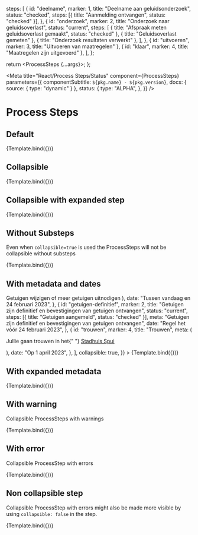 
  steps: [
    {
      id: "deelname",
      marker: 1,
      title: "Deelname aan geluidsonderzoek",
      status: "checked",
      steps: [{ title: "Aanmelding ontvangen", status: "checked" }],
    },
    {
      id: "onderzoek",
      marker: 2,
      title: "Onderzoek naar geluidsoverlast",
      status: "current",
      steps: [
        { title: "Afspraak meten geluidsoverlast gemaakt", status: "checked" },
        { title: "Geluidsoverlast gemeten" },
        { title: "Onderzoek resultaten verwerkt" },
      ],
    },
    { id: "uitvoeren", marker: 3, title: "Uitvoeren van maatregelen" },
    { id: "klaar", marker: 4, title: "Maatregelen zijn uitgevoerd" },
  ],
};

  return <ProcessSteps {...args}></ProcessSteps>;
};

<Meta
  title="React/Process Steps/Status"
  component={ProcessSteps}
  parameters={{
    componentSubtitle: `${pkg.name} - ${pkg.version}`,
    docs: { source: { type: "dynamic" } },
    status: {
      type: "ALPHA",
    },
  }}
/>

# Process Steps

## Default

<Canvas>
  <Story name="Default" args={exampleArgs}>
    {Template.bind({})}
  </Story>
</Canvas>

## Collapsible

<Canvas>
  <Story name="Collapsible" args={{ ...exampleArgs, collapsible: true }}>
    {Template.bind({})}
  </Story>
</Canvas>

## Collapsible with expanded step

<Canvas>
  <Story
    name="Collapsible with expanded step"
    args={{
      expandedSteps: ["deelname"],
      steps: [
        {
          id: "deelname",
          marker: 1,
          title: "Deelname aan geluidsonderzoek",
          status: "checked",
          steps: [{ title: "Aanmelding ontvangen", status: "checked" }],
        },
        {
          id: "onderzoek",
          marker: 2,
          title: "Onderzoek naar geluidsoverlast",
          status: "current",
          steps: [
            { title: "Afspraak meten geluidsoverlast gemaakt", status: "checked" },
            { title: "Geluidsoverlast gemeten" },
            { title: "Onderzoek resultaten verwerkt" },
          ],
        },
        { id: "uitvoeren", marker: 3, title: "Uitvoeren van maatregelen" },
        { id: "klaar", marker: 4, title: "Maatregelen zijn uitgevoerd" },
      ],
      collapsible: true,
    }}
  >
    {Template.bind({})}
  </Story>
</Canvas>

## Without Substeps

Even when `collapsible=true` is used the ProcessSteps will not be collapsible without substeps

<Canvas>
  <Story
    name="No Substeps"
    args={{
      steps: [
        {
          id: "getuigen-wijzigen",
          marker: 1,
          title: "Getuigen wijzigen of meer getuigen uitnodigen",
          status: "checked",
        },
        {
          id: "getuigen-definitief",
          marker: 2,
          title: "Getuigen zijn definitief en bevestigingen van getuigen ontvangen",
          status: "current",
        },
        { id: "extras", marker: 3, title: "Eventuele extras bestellen" },
        { id: "trouwen", marker: 4, title: "Trouwen" },
      ],
      collapsible: true,
    }}
  >
    {Template.bind({})}
  </Story>
</Canvas>

## With metadata and dates

<Canvas>
  <Story
    name="With metadata"
    args={{
      steps: [
        {
          id: "getuigen-wijzigen",
          marker: 1,
          title: "Getuigen wijzigen of meer getuigen uitnodigen",
          status: "checked",
          meta: (
            <a className="utrecht-link" href="https://example.com">
              Getuigen wijzigen of meer getuigen uitnodigen
            </a>
          ),
          date: "Tussen vandaag en 24 februari 2023",
        },
        {
          id: "getuigen-definitief",
          marker: 2,
          title: "Getuigen zijn definitief en bevestigingen van getuigen ontvangen",
          status: "current",
          steps: [{ title: "Getuigen aangemeld", status: "checked" }],
          meta: "Getuigen zijn definitief en bevestigingen van getuigen ontvangen",
          date: "Regel het vóór 24 februari 2023",
        },
        {
          id: "trouwen",
          marker: 4,
          title: "Trouwen",
          meta: (
            <p className="utrecht-paragraph">
              Jullie gaan trouwen in het{" "}
              <a className="utrecht-link" href="https://example.com">
                Stadhuis Spui
              </a>
            </p>
          ),
          date: "Op 1 april 2023",
        },
      ],
      collapsible: true,
    }}
  >
    {Template.bind({})}
  </Story>
</Canvas>

## With expanded metadata

<Canvas>
  <Story
    name="With expanded metadata"
    args={{
      expandedSteps: ["ontwerpen"],
      steps: [
        {
          id: "verkennen",
          marker: 1,
          title: "Verkennen",
          status: "checked",
          date: "juli 2023",
        },
        {
          id: "ontwerpen",
          marker: 2,
          title: "Ontwerpen",
          status: "current",
          meta: "Eindelijk tijd om concreet te worden! we schetsen de plannen en leggen het voor om samen tot een beslissing te komen.",
          date: "aug - sept 2023",
          steps: [
            { title: "Voorlopige schetsontwerp afgerond en gepresenteerd", status: "checked" },
            { title: "Stemronde nummer 01", status: "checked" },
            { title: "Verwerken feedback it stemronde", status: "current" },
            { title: "We organiseren een informatieavond voor bewoners" },
          ],
        },
        {
          id: "uitvoeren",
          marker: 4,
          title: "Uitvoeren",
          date: "okt - nov 2023",
        },
        {
          id: "afronden",
          marker: 4,
          title: "Afronden",
          date: "dec 2023",
        },
      ],
      collapsible: true,
    }}
  >
    {Template.bind({})}
  </Story>
</Canvas>

## With warning

Collapsible ProcessSteps with warnings

<Canvas>
  <Story
    name="With warning"
    args={{
      steps: [
        {
          id: "deelname",
          marker: 1,
          title: "Deelname aan geluidsonderzoek",
          status: "checked",
          steps: [{ title: "Aanmelding ontvangen", status: "checked" }],
        },
        {
          id: "onderzoek",
          marker: 2,
          title: "Onderzoek naar geluidsoverlast",
          status: "warning",
          steps: [
            { title: "Afspraak meten geluidsoverlast gemaakt", status: "warning" },
            { title: "Geluidsoverlast gemeten", status: "warning" },
            { title: "Onderzoek resultaten verwerkt" },
          ],
        },
        { id: "uitvoeren", marker: 3, title: "Uitvoeren van maatregelen" },
        { id: "klaar", marker: 4, title: "Maatregelen zijn uitgevoerd" },
      ],
    }}
  >
    {Template.bind({})}
  </Story>
</Canvas>

## With error

Collapsible ProcessStep with errors

<Canvas>
  <Story
    name="With error"
    args={{
      steps: [
        {
          id: "deelname",
          marker: 1,
          title: "Deelname aan geluidsonderzoek",
          status: "checked",
          steps: [{ title: "Aanmelding ontvangen", status: "checked" }],
        },
        {
          id: "onderzoek",
          marker: 2,
          title: "Onderzoek naar geluidsoverlast",
          status: "error",
          meta: "Er is geen afspraak gemaakt. De aanvraag is stopgezet. Wilt u toch graag in aanmerking komen voor subsidie? Neem dan contact op met de gemeente via 14070.",
          steps: [{ title: "Afspraak meten geluidsoverlast gemaakt", status: "error" }],
        },
        { id: "uitvoeren", marker: 3, title: "Uitvoeren van maatregelen" },
        { id: "klaar", marker: 4, title: "Maatregelen zijn uitgevoerd" },
      ],
    }}
  >
    {Template.bind({})}
  </Story>
</Canvas>

## Non collapsible step

Collapsible ProcessStep with errors might also be made more visible by using `collapsible: false` in the step.

<Canvas>
  <Story
    name="Non collapsible step"
    args={{
      expandedSteps: ["onderzoek"],
      steps: [
        {
          id: "deelname",
          marker: 1,
          title: "Deelname aan geluidsonderzoek",
          status: "checked",
          steps: [{ title: "Aanmelding ontvangen", status: "checked" }],
        },
        {
          id: "onderzoek",
          marker: 2,
          title: "Onderzoek naar geluidsoverlast",
          status: "error",
          meta: "Er is geen afspraak gemaakt. De aanvraag is stopgezet. Wilt u toch graag in aanmerking komen voor subsidie? Neem dan contact op met de gemeente via 14070.",
          steps: [{ title: "Afspraak meten geluidsoverlast gemaakt", status: "error" }],
          collapsible: false,
        },
        { id: "uitvoeren", marker: 3, title: "Uitvoeren van maatregelen" },
        { id: "klaar", marker: 4, title: "Maatregelen zijn uitgevoerd" },
      ],
      collapsible: true,
    }}
  >
    {Template.bind({})}
  </Story>
</Canvas>

